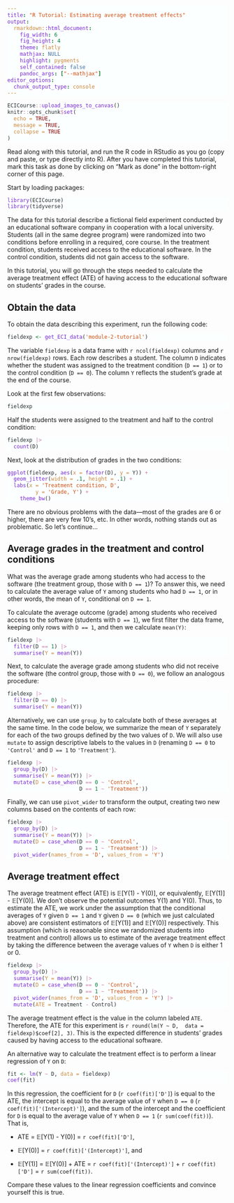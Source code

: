 ```yaml
---
title: "R Tutorial: Estimating average treatment effects"
output: 
  rmarkdown::html_document:
    fig_width: 6
    fig_height: 4
    theme: flatly
    mathjax: NULL
    highlight: pygments
    self_contained: false
    pandoc_args: ["--mathjax"]
editor_options: 
  chunk_output_type: console
---
```



<style>
pre.sourceCode {
	background-color: #fcffff;
	color: #262c2d;
}
code span.at {
  color: #ca863c;
}
code span.dv {
  color: #047d39;
}
code span.fu {
  color: #7629d2;
}
code span.do {
  color: #999;
  font-style: normal;
}
code span.st {
  color: #cc4e11;
}
code span.sc {
  color: #ca7dac;
}
pre > code.sourceCode a {
  display: none;
}
</style>


```r
ECICourse::upload_images_to_canvas()
knitr::opts_chunk$set(
  echo = TRUE,
  message = TRUE,
  collapse = TRUE
)
```


Read along with this tutorial, and run the R code in RStudio as you go (copy and paste, or type directly into R). After you have completed this tutorial, mark this task as done by clicking on "Mark as done" in the bottom-right corner of this page.

Start by loading packages:

```r
library(ECICourse)
library(tidyverse)
```

The  data for this tutorial describe a fictional field  experiment  conducted by an educational software company in cooperation with a local university. Students (all in the same degree program) were randomized into two  conditions before enrolling in  a required, core course. In the  treatment condition, students received access to the educational software. In the control condition, students did not  gain access to the software.

In this tutorial, you will go  through the steps needed to calculate the  average treatment  effect (ATE) of having access  to the educational software on students' grades in the course. 

## Obtain the data

To obtain the data describing this experiment, run the following code:

```r
fieldexp <- get_ECI_data('module-2-tutorial')
```

The variable `fieldexp` is a data frame with `r ncol(fieldexp)` columns and `r nrow(fieldexp)` rows. Each row describes a  student. The column  `D` indicates whether the student was assigned to the treatment condition (`D == 1`) or to the control condition (`D == 0`). The column `Y` reflects the student's grade at the end of the course.

Look at the first few observations:

```r
fieldexp
```

Half the students were assigned to the treatment and half to the control condition:

```r
fieldexp |> 
  count(D)
```

Next, look at the distribution of grades in the  two conditions:

```r
ggplot(fieldexp, aes(x = factor(D), y = Y)) +
  geom_jitter(width = .1, height = .1) +
  labs(x = 'Treatment condition, D',
  		 y = 'Grade, Y') +
	theme_bw()
```

There are no obvious problems with the data—most of the grades are 6 or higher, there are very few 10's, etc. In other words, nothing stands out as problematic. So let's continue...

## Average grades in the treatment and control conditions

What was the average  grade among students who had access to the software (the treatment group, those with `D == 1`)? To answer this, we need to calculate the average value of `Y` among students who had `D == 1`, or in other words, the mean  of `Y`, conditional on `D == 1`. 


To calculate the average outcome (grade) among students who received access to the software (students with `D == 1`), we first filter the data frame, keeping only rows with `D == 1`, and then we calculate `mean(Y)`:

```r
fieldexp |> 
  filter(D == 1) |> 
  summarise(Y = mean(Y))
```

Next, to calculate  the average   grade among students who did not receive the  software (the  control group, those with `D == 0`),  we follow an analogous procedure:

```r
fieldexp |>
  filter(D == 0) |>
  summarise(Y = mean(Y))
```

Alternatively, we can use `group_by` to calculate both of these averages at the same time. In the code below, we  summarize the mean of `Y` separately for each of the two groups defined by the two values of `D`.  We will also  use `mutate` to assign descriptive labels to the values in `D`  (renaming `D == 0` to `'Control'` and `D == 1` to `'Treatment'`).

```r
fieldexp |>
  group_by(D) |>
  summarise(Y = mean(Y)) |>
  mutate(D = case_when(D == 0 ~ 'Control',
                       D == 1 ~ 'Treatment'))
```

Finally, we can use  `pivot_wider` to transform the  output, creating two new columns based on the contents of each row:

```r
fieldexp |>
  group_by(D) |>
  summarise(Y = mean(Y)) |>
  mutate(D = case_when(D == 0 ~ 'Control',
                       D == 1 ~ 'Treatment')) |>
  pivot_wider(names_from = 'D', values_from = 'Y')
```

## Average  treatment effect

The average treatment effect (ATE) is 𝔼[Y(1) -  Y(0)], or equivalently, 𝔼[Y(1)] - 𝔼[Y(0)]. We don't observe the potential outcomes Y(1) and Y(0). Thus, to estimate the ATE, we work under the assumption that the conditional averages of `Y` given  `D == 1`  and `Y` given `D == 0` (which we just calculated above) are consistent  estimators of 𝔼[Y(1)] and 𝔼[Y(0)] respectively. This assumption (which is reasonable since we randomized students into treatment and control) allows us to estimate of the average treatment effect by taking the difference between the average values of `Y` when `D` is either  1 or 0. 

```r
fieldexp |>
  group_by(D) |>
  summarise(Y = mean(Y)) |>
  mutate(D = case_when(D == 0 ~ 'Control',
                       D == 1 ~ 'Treatment')) |>
  pivot_wider(names_from = 'D', values_from = 'Y') |>
  mutate(ATE = Treatment - Control)
```

The average treatment effect is the value in the column labeled `ATE`. Therefore, the ATE for  this experiment is `r round(lm(Y ~ D,  data = fieldexp)$coef[2], 3)`. This is the expected  difference  in students' grades caused by having access to the educational software.

An alternative way to calculate the treatment effect is to perform a linear regression of `Y` on `D`:

```r
fit <- lm(Y ~ D, data = fieldexp)
coef(fit)
```

In this regression, the coefficient for `D` (`r coef(fit)['D']`) is equal to the ATE, the intercept is equal to the average value of `Y` when `D == 0` (`r coef(fit)['(Intercept)']`), and the sum of the intercept and the coefficient for `D` is equal to the average value of `Y` when `D == 1` (`r sum(coef(fit))`). That is, 

* ATE = 𝔼[Y(1) -  Y(0)] = `r coef(fit)['D']`,

* 𝔼[Y(0)] = `r coef(fit)['(Intercept)']`, and

* 𝔼[Y(1)] = 𝔼[Y(0)] + ATE = `r coef(fit)['(Intercept)']` + `r coef(fit)['D']` = `r sum(coef(fit))`.

Compare these values to the linear regression coefficients and convince yourself this is true.



